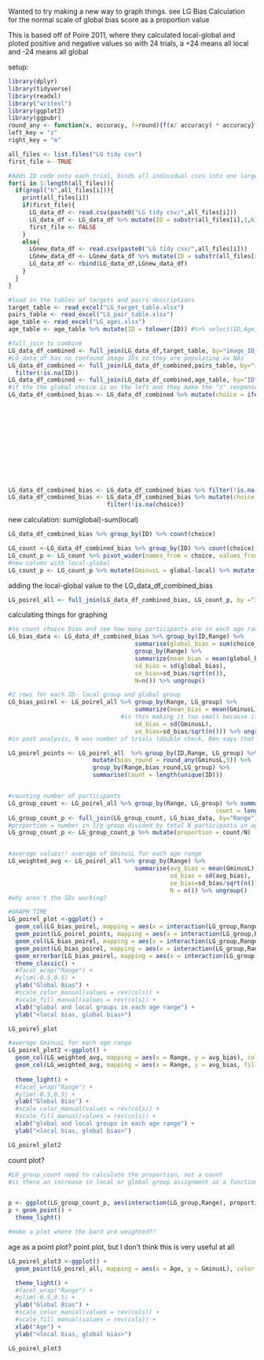 Wanted to try making a new way to graph things. see LG Bias Calculation for the normal 
scale of global bias score as a proportion value

This is based off of Poire 2011, where they calculated local-global and ploted positive and negative values 
so with 24 trials, a +24 means all local and -24 means all global 


setup:
```r
library(dplyr)
library(tidyverse)
library(readxl)
library("writexl")
library(ggplot2)
library(ggpubr)
round_any <- function(x, accuracy, f=round){f(x/ accuracy) * accuracy}
left_key = "z"
right_key = "m"

all_files <- list.files("LG tidy csv")
first_file <- TRUE

#Adds ID code onto each trial, binds all individual csvs into one large dataframe
for(i in 1:length(all_files)){
  if(grepl("b",all_files[i])){
    print(all_files[i])
    if(first_file){
      LG_data_df <- read.csv(paste0("LG tidy csv/",all_files[i]))
      LG_data_df <- LG_data_df %>% mutate(ID = substr(all_files[i],1,6))
      first_file <- FALSE
    }
    else{
      LGnew_data_df <- read.csv(paste0("LG tidy csv/",all_files[i]))
      LGnew_data_df <- LGnew_data_df %>% mutate(ID = substr(all_files[i],1,6))
      LG_data_df <- rbind(LG_data_df,LGnew_data_df)
    }
  }
}
```


```r
#load in the tables of targets and pairs descriptions
target_table <- read_excel("LG_target_table.xlsx")
pairs_table <- read_excel("LG_pair_table.xlsx")
age_table <- read_excel("LG_ages.xlsx")
age_table <- age_table %>% mutate(ID = tolower(ID)) #%>% select(ID,Age,Range)

#full_join to combine
LG_data_df_combined <- full_join(LG_data_df,target_table, by="image_ID_targets")
#LG_data_df has no confound image IDs so they are populating as NAs
LG_data_df_combined <- full_join(LG_data_df_combined,pairs_table, by="image_ID_pairs")%>%
  filter(!is.na(ID))
LG_data_df_combined <- full_join(LG_data_df_combined,age_table, by="ID")
#if the the global choice is on the left and they make the "z" response, then put G in the choice column, etc
LG_data_df_combined_bias <- LG_data_df_combined %>% mutate(choice = ifelse(response_pairs == left_key &
                                                                             target_global == pair_left_global,
                                                                           "global", 
                                                                           ifelse(response_pairs == left_key &
                                                                                    target_local == pair_left_local,
                                                                                  "local",
                                                                         ifelse(response_pairs == right_key &
                                                                                  target_global == pair_right_global,
                                                                                "global",
                                                                          ifelse(response_pairs == right_key &
                                                                                    target_local == pair_right_local,
                                                                                  "local",
                                                                                 NA)))))
LG_data_df_combined_bias <- LG_data_df_combined_bias %>% filter(!is.na(choice))
LG_data_df_combined_bias <- LG_data_df_combined_bias %>% mutate(choice_number = ifelse(choice == "global", 1, 0)) %>%
                            filter(!is.na(choice))
```

new calculation: sum(global)-sum(local)

```r
LG_data_df_combined_bias %>% group_by(ID) %>% count(choice)

LG_count <-LG_data_df_combined_bias %>% group_by(ID) %>% count(choice)
LG_count_p <- LG_count %>% pivot_wider(names_from = choice, values_from = n) %>% mutate_all(~replace(., is.na(.), 0))
#new column with local-global
LG_count_p <- LG_count_p %>% mutate(GminusL = global-local) %>% mutate(LG_group = ifelse(GminusL >0, "global", "local"))

```
adding the local-global value to the LG_data_df_combined_bias

```r
LG_poirel_all <- full_join(LG_data_df_combined_bias, LG_count_p, by ="ID")
```

calculating things for graphing
```r
#to count choice bias and see how many participants are in each age range
LG_bias_data <- LG_data_df_combined_bias %>% group_by(ID,Range) %>% 
                                    summarise(global_bias = sum(choice_number)/n()) %>% 
                                    group_by(Range) %>%
                                    summarize(mean_bias = mean(global_bias),
                                    sd_bias = sd(global_bias),
                                    se_bias=sd_bias/sqrt(n()),
                                    N=n()) %>% ungroup()

#2 rows for each ID- local group and global group
LG_bias_poirel <- LG_poirel_all %>% group_by(Range, LG_group) %>%
                                    summarize(mean_bias = mean(GminusL),
                                #is this making it too small because it's divided by group?
                                    sd_bias = sd(GminusL),
                                    se_bias=sd_bias/sqrt(n())) %>% ungroup()
#in past analysis, N was number of trials (double check, Ben says that's incorrect) 

LG_poirel_points <- LG_poirel_all  %>% group_by(ID,Range, LG_group) %>%
                        mutate(bias_round = round_any(GminusL,5)) %>%  ungroup() %>%
                        group_by(Range,bias_round,LG_group) %>%
                        summarise(Count = length(unique(ID)))


#counting number of participants
LG_group_count <- LG_poirel_all %>% group_by(Range, LG_group) %>% summarise(
                                                           count = length(unique(ID)))
LG_group_count_p <- full_join(LG_group_count, LG_bias_data, by="Range")
#proportion = number in l/g group divided by total N participants in age range #######################
LG_group_count_p <- LG_group_count_p %>% mutate(proportion = count/N)


#average values!! average of GminusL for each age range
LG_weighted_avg <- LG_poirel_all %>% group_by(Range) %>%
                                    summarise(avg_bias = mean(GminusL),
                                              sd_bias = sd(avg_bias),
                                              se_bias=sd_bias/sqrt(n()), 
                                              N = n()) %>% ungroup()
#why aren't the SDs working? 

```

```r
#GRAPH TIME
LG_poirel_plot <-ggplot() +
  geom_col(LG_bias_poirel, mapping = aes(x = interaction(LG_group,Range), y = mean_bias), color = "black", fill = NA) +
  geom_point(LG_poirel_points, mapping = aes(x = interaction(LG_group,Range), y = bias_round, size = Count, color = Range)) +
  geom_col(LG_bias_poirel, mapping = aes(x = interaction(LG_group,Range), y = mean_bias, fill = Range), alpha = 0.5) +
  geom_point(LG_bias_poirel, mapping = aes(x = interaction(LG_group,Range), y = mean_bias)) +
  geom_errorbar(LG_bias_poirel, mapping = aes(x = interaction(LG_group,Range), y = mean_bias, ymin = mean_bias-se_bias, ymax = mean_bias+se_bias), alpha = 1) +
  theme_classic() +
  #facet_wrap("Range") +
  #ylim(-0.5,0.5) +
  ylab("Global Bias") +
  #scale_color_manual(values = rev(cols)) +
  #scale_fill_manual(values = rev(cols)) +
  xlab("global and local groups in each age range") +
  ylab("<local bias, global bias>")

LG_poirel_plot

#average GminusL for each age range
LG_poirel_plot2 <-ggplot() +
  geom_col(LG_weighted_avg, mapping = aes(x = Range, y = avg_bias), color = "black", fill = NA) +
  geom_col(LG_weighted_avg, mapping = aes(x = Range, y = avg_bias, fill = Range), alpha = 0.5) +
  
  theme_light() +
  #facet_wrap("Range") +
  #ylim(-0.5,0.5) +
  ylab("Global Bias") +
  #scale_color_manual(values = rev(cols)) +
  #scale_fill_manual(values = rev(cols)) +
  xlab("global and local groups in each age range") +
  ylab("<local bias, global bias>")

LG_poirel_plot2
```
count plot?
```r
#LG_group_count need to calculate the proportion, not a count
#is there an increase in local or global group assignment as a function of age?


p <- ggplot(LG_group_count_p, aes(interaction(LG_group,Range), proportion))
p + geom_point() +
  theme_light()

#make a plot where the bard are weighted??

```
age as a point plot? point plot, but I don't think this is very useful at all 
```r
LG_poirel_plot3 <-ggplot() +
  geom_point(LG_poirel_all, mapping = aes(x = Age, y = GminusL), color = "black", fill = NA) +

  theme_light() +
  #facet_wrap("Range") +
  #ylim(-0.5,0.5) +
  ylab("Global Bias") +
  #scale_color_manual(values = rev(cols)) +
  #scale_fill_manual(values = rev(cols)) +
  xlab("Age") +
  ylab("<local bias, global bias>")

LG_poirel_plot3
```



